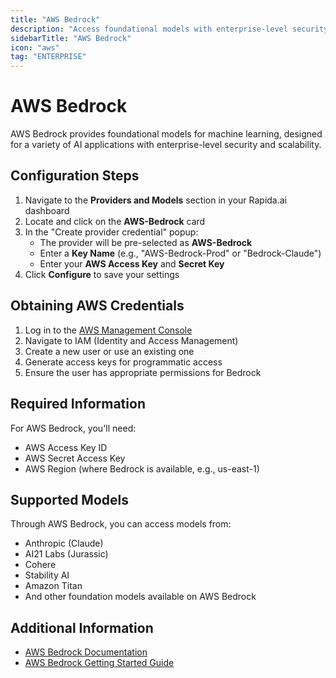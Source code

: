 ```yaml
---
title: "AWS Bedrock"
description: "Access foundational models with enterprise-level security and scalability"
sidebarTitle: "AWS Bedrock"
icon: "aws"
tag: "ENTERPRISE"
---
```


# AWS Bedrock

AWS Bedrock provides foundational models for machine learning, designed for a variety of AI applications with enterprise-level security and scalability.

## Configuration Steps

1. Navigate to the **Providers and Models** section in your Rapida.ai dashboard
2. Locate and click on the **AWS-Bedrock** card
3. In the "Create provider credential" popup:
   - The provider will be pre-selected as **AWS-Bedrock**
   - Enter a **Key Name** (e.g., "AWS-Bedrock-Prod" or "Bedrock-Claude")
   - Enter your **AWS Access Key** and **Secret Key**
4. Click **Configure** to save your settings

## Obtaining AWS Credentials

1. Log in to the [AWS Management Console](https://aws.amazon.com/console/)
2. Navigate to IAM (Identity and Access Management)
3. Create a new user or use an existing one
4. Generate access keys for programmatic access
5. Ensure the user has appropriate permissions for Bedrock

## Required Information

For AWS Bedrock, you'll need:
- AWS Access Key ID
- AWS Secret Access Key
- AWS Region (where Bedrock is available, e.g., us-east-1)

## Supported Models

Through AWS Bedrock, you can access models from:
- Anthropic (Claude)
- AI21 Labs (Jurassic)
- Cohere
- Stability AI
- Amazon Titan
- And other foundation models available on AWS Bedrock

## Additional Information

- [AWS Bedrock Documentation](https://docs.aws.amazon.com/bedrock/)
- [AWS Bedrock Getting Started Guide](https://docs.aws.amazon.com/bedrock/latest/userguide/getting-started.html)